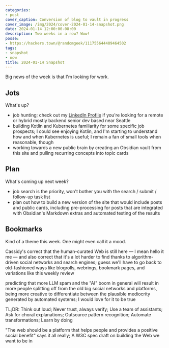 ```yaml
---
categories:
- post
cover_caption: Conversion of blog to vault in progress
cover_image: /img/2024/cover-2024-01-14-snapshot.png
date: 2024-01-14 12:00:00-08:00
description: Two weeks in a row? Wow!
posse:
- https://hackers.town/@randomgeek/111755644409464502
tags:
- snapshot
- now
title: 2024-01-14 Snapshot
---
```


Big news of the week is that I'm looking for work.

## Jots

What's up?

- job hunting; check out my [LinkedIn Profile](https://www.linkedin.com/in/brianwisti/) if you're looking for a remote or hybrid mostly backend senior dev based near Seattle
- building Kotlin and Kubernetes familiarity for some specific job prospects; I could see enjoying Kotlin, and I'm starting to understand how and when Kubernetes is useful; I remain a fan of small tools when reasonable, though
- working towards a new public brain by creating an Obsidian vault from this site and pulling recurring concepts into topic cards

## Plan

What's coming up next week?

- job search is the priority, won't bother you with the search / submit / follow-up task list
- plan out how to build a new version of the site that would include posts and public cards, including pre-processing for posts that are integrated with Obsidian's Markdown extras and automated testing of the results

## Bookmarks

Kind of a theme this week. One might even call it a mood.

<Bookmark
  href="https://blog.cassidoo.co/post/human-curation/"
  title="I miss human curation">
Cassidy's correct that the human-curated Web is still here — I mean hello it me
— and also correct that it's a lot harder to find thanks to algorithm-driven
social networks and search engines; guess we'll have to go back to
old-fashioned ways like blogrolls, webrings, bookmark pages, and variations
like this weekly review
</Bookmark>

<Bookmark
  href="https://www.niemanlab.org/2023/12/the-robots-will-make-us-more-human/"
  title="The robots will make us more human » Nieman Journalism Lab">
predicting that more LLM spam and the "AI" boom in general will result in more
people splitting off from the old big social networks and platforms, being more
creative to differentiate between the plausible mediocrity generated by
automated systems; I would love for it to be true
</Bookmark>

<Bookmark
  href="https://thenewstack.io/7-guiding-principles-for-working-with-llms/"
  title="7 Guiding Principles for Working with LLMs - The New Stack">
TL;DR: Think out loud; Never trust, always verify; Use a team of assistants;
Ask for choral explanations; Outsource pattern recognition; Automate
transformations; Learn by doing
</Bookmark>

<Bookmark
  href="https://www.w3.org/TR/ethical-web-principles/"
  title="W3C TAG Ethical Web Principles">
"The web should be a platform that helps people and provides a positive social
benefit" says it all really; A W3C spec draft on building the Web we want to be
in
</Bookmark>
